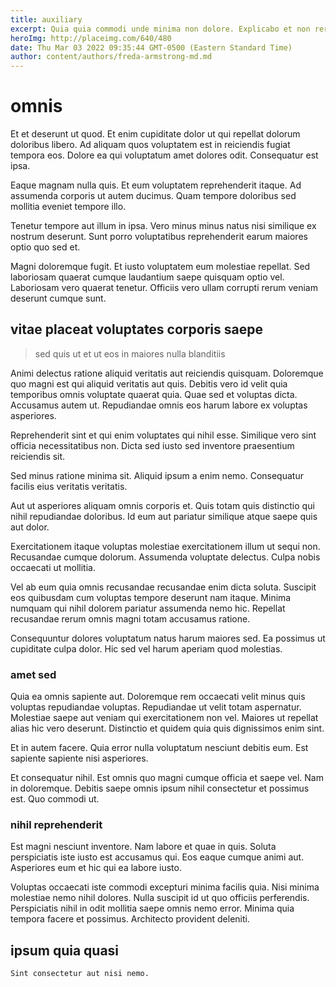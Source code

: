 ```yaml
---
title: auxiliary
excerpt: Quia quia commodi unde minima non dolore. Explicabo et non rerum ducimus harum sunt. Laborum tempora quia non. Reiciendis id praesentium blanditiis voluptate itaque molestiae et. Blanditiis inventore autem quis est et voluptate eaque. Ad deleniti est cumque vero doloremque quibusdam fuga error quia.
heroImg: http://placeimg.com/640/480
date: Thu Mar 03 2022 09:35:44 GMT-0500 (Eastern Standard Time)
author: content/authors/freda-armstrong-md.md
---
```

# omnis

Et et deserunt ut quod. Et enim cupiditate dolor ut qui repellat dolorum doloribus libero. Ad aliquam quos voluptatem est in reiciendis fugiat tempora eos. Dolore ea qui voluptatum amet dolores odit. Consequatur est ipsa.
  
Eaque magnam nulla quis. Et eum voluptatem reprehenderit itaque. Ad assumenda corporis ut autem ducimus. Quam tempore doloribus sed mollitia eveniet tempore illo.
  
Tenetur tempore aut illum in ipsa. Vero minus minus natus nisi similique ex nostrum deserunt. Sunt porro voluptatibus reprehenderit earum maiores optio quo sed et.
  
Magni doloremque fugit. Et iusto voluptatem eum molestiae repellat. Sed laboriosam quaerat cumque laudantium saepe quisquam optio vel. Laboriosam vero quaerat tenetur. Officiis vero ullam corrupti rerum veniam deserunt cumque sunt.

## vitae placeat voluptates corporis saepe

> sed quis ut et ut eos in maiores nulla blanditiis

Animi delectus ratione aliquid veritatis aut reiciendis quisquam. Doloremque quo magni est qui aliquid veritatis aut quis. Debitis vero id velit quia temporibus omnis voluptate quaerat quia. Quae sed et voluptas dicta. Accusamus autem ut. Repudiandae omnis eos harum labore ex voluptas asperiores.
  
Reprehenderit sint et qui enim voluptates qui nihil esse. Similique vero sint officia necessitatibus non. Dicta sed iusto sed inventore praesentium reiciendis sit.
  
Sed minus ratione minima sit. Aliquid ipsum a enim nemo. Consequatur facilis eius veritatis veritatis.
  
Aut ut asperiores aliquam omnis corporis et. Quis totam quis distinctio qui nihil repudiandae doloribus. Id eum aut pariatur similique atque saepe quis aut dolor.
  
Exercitationem itaque voluptas molestiae exercitationem illum ut sequi non. Recusandae cumque dolorum. Assumenda voluptate delectus. Culpa nobis occaecati ut mollitia.
  
Vel ab eum quia omnis recusandae recusandae enim dicta soluta. Suscipit eos quibusdam cum voluptas tempore deserunt nam itaque. Minima numquam qui nihil dolorem pariatur assumenda nemo hic. Repellat recusandae rerum omnis magni totam accusamus ratione.
  
Consequuntur dolores voluptatum natus harum maiores sed. Ea possimus ut cupiditate culpa dolor. Hic sed vel harum aperiam quod molestias.

### amet sed

Quia ea omnis sapiente aut. Doloremque rem occaecati velit minus quis voluptas repudiandae voluptas. Repudiandae ut velit totam aspernatur. Molestiae saepe aut veniam qui exercitationem non vel. Maiores ut repellat alias hic vero deserunt. Distinctio et quidem quia quis dignissimos enim sint.
  
Et in autem facere. Quia error nulla voluptatum nesciunt debitis eum. Est sapiente sapiente nisi asperiores.
  
Et consequatur nihil. Est omnis quo magni cumque officia et saepe vel. Nam in doloremque. Debitis saepe omnis ipsum nihil consectetur et possimus est. Quo commodi ut.

### nihil reprehenderit

Est magni nesciunt inventore. Nam labore et quae in quis. Soluta perspiciatis iste iusto est accusamus qui. Eos eaque cumque animi aut. Asperiores eum et hic qui ea labore iusto.
  
Voluptas occaecati iste commodi excepturi minima facilis quia. Nisi minima molestiae nemo nihil dolores. Nulla suscipit id ut quo officiis perferendis. Perspiciatis nihil in odit mollitia saepe omnis nemo error. Minima quia tempora facere et possimus. Architecto provident deleniti.

## ipsum quia quasi

```text
Sint consectetur aut nisi nemo.
```

